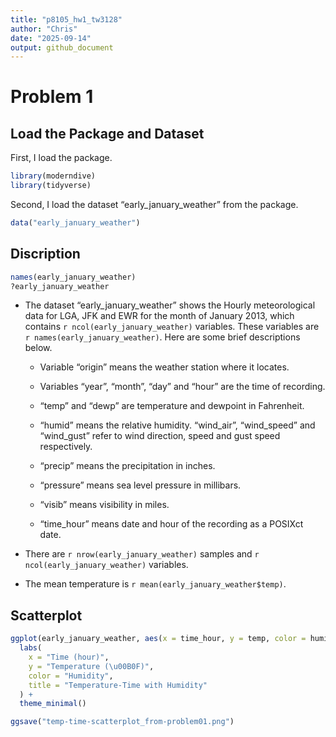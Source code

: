 ```yaml
---
title: "p8105_hw1_tw3128"
author: "Chris"
date: "2025-09-14"
output: github_document
---
```


# Problem 1

## Load the Package and Dataset
First, I load the package.

```r
library(moderndive)
library(tidyverse)
```


Second, I load the dataset "early_january_weather" from the package.

```r
data("early_january_weather")
```


## Discription

```r
names(early_january_weather)
?early_january_weather
```

* The dataset "early_january_weather" shows the Hourly meteorological data for LGA, JFK and EWR for the month of January 2013, which contains `r ncol(early_january_weather)` variables. These variables are `r names(early_january_weather)`. Here are some brief descriptions below.


  * Variable "origin" means the weather station where it locates. 

  * Variables "year", "month", "day" and "hour" are the time of recording. 

  * "temp" and "dewp" are temperature and dewpoint in Fahrenheit. 

  * "humid" means the relative humidity. "wind_air", "wind_speed" and "wind_gust" refer to wind direction, speed and gust speed respectively.

  * "precip" means the precipitation in inches.

  * "pressure" means sea level pressure in millibars.

  * "visib" means visibility in miles.

  * "time_hour" means date and hour of the recording as a POSIXct date.


* There are `r nrow(early_january_weather)` samples and `r ncol(early_january_weather)` variables.


* The mean temperature is `r mean(early_january_weather$temp)`.


## Scatterplot

```r
ggplot(early_january_weather, aes(x = time_hour, y = temp, color = humid)) +           geom_point() + 
  labs(
    x = "Time (hour)",
    y = "Temperature (\u00B0F)",
    color = "Humidity",
    title = "Temperature-Time with Humidity"
  ) +
  theme_minimal()

ggsave("temp-time-scatterplot_from-problem01.png")
```
























